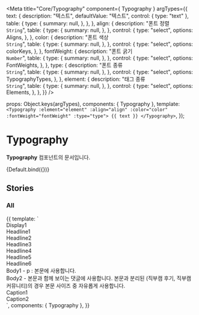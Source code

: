 
<Meta
  title="Core/Typography"
  component={ Typography }
  argTypes={{
    text: {
      description: "텍스트",
      defaultValue: "텍스트",
      control: { type: "text" },
      table: {
        type: {
          summary: null,
        },
      },
    },
    align: {
      description: "폰트 정렬<br/>`String`",
      table: {
        type: {
          summary: null,
        },
      },
      control: {
        type: "select",
        options: Aligns,
      },
    },
    color: {
      description: "폰트 색상<br/>`String`",
      table: {
        type: {
          summary: null,
        },
      },
      control: {
        type: "select",
        options: colorKeys,
      },
    },
    fontWeight: {
      description: "폰트 굵기<br/>`Number`",
      table: {
        type: {
          summary: null,
        },
      },
      control: {
        type: "select",
        options: FontWeights,
      },
    },
    type: {
      description: "폰트 종류<br/>`String`",
      table: {
        type: {
          summary: null,
        },
      },
      control: {
        type: "select",
        options: TypographyTypes,
      },
    },
    element: {
      description: "태그 종류<br/>`String`",
      table: {
        type: {
          summary: null,
        },
      },
      control: {
        type: "select",
        options: Elements,
      },
    },
  }}
/>

  props: Object.keys(argTypes),
  components: { Typography },
  template:
    `<Typography :element="element" :align="align" :color="color" :fontWeight="fontWeight" :type="type">
      {{ text }}
    </Typography>`,
});

# Typography

**Typography** 컴포넌트의 문서입니다.

<Story name="Default" height="100px">
  {Default.bind({})}
</Story>

<ArgsTable story="Default" />

## Stories
### All
<Canvas>
    <Story name="All" height="100px">
        {{
            template: `
                <div>
                  <div style="display: flex; flex-direction: column">
                    <Typography element="h1" type="display1">Display1</Typography>
                    <Typography element="h1" type="headline1">Headline1</Typography>
                    <Typography element="h2" type="headline2">Headline2</Typography>
                    <Typography element="h3" type="headline3">Headline3</Typography>
                    <Typography element="h4" type="headline4">Headline4</Typography>
                    <Typography element="h5" type="headline5">Headline5</Typography>
                    <Typography element="h6" type="headline6">Headline6</Typography>
                    <Typography type="body1">Body1 - p : 본문에 사용합니다.</Typography>
                    <Typography type="body2">Body2 - 본문과 함께 보이는 댓글에 사용합니다. 본문과 분리된 (직부캠 후기, 직부캠 커뮤니티)의 경우 본문 사이즈 중 자유롭게 사용합니다.</Typography>
                    <Typography type="caption1">Caption1</Typography>
                    <Typography type="caption2">Caption2</Typography>
                  </div>
                </div>
        `,
            components: { Typography },
        }}
    </Story>
</Canvas>
